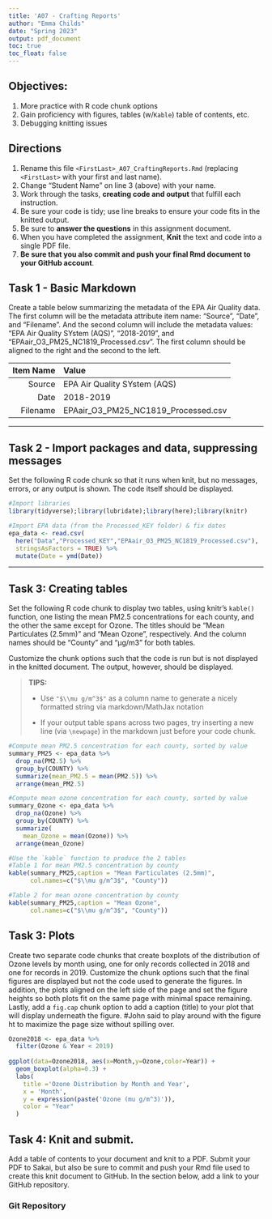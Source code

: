 ```yaml
---
title: 'A07 - Crafting Reports'
author: "Emma Childs" 
date: "Spring 2023"
output: pdf_document
toc: true
toc_float: false
---
```


## Objectives:

1.  More practice with R code chunk options
2.  Gain proficiency with figures, tables (w/`Kable`) table of contents, etc.
3.  Debugging knitting issues

## Directions

1.  Rename this file `<FirstLast>_A07_CraftingReports.Rmd` (replacing `<FirstLast>` with your first and last name).
2.  Change "Student Name" on line 3 (above) with your name.
3.  Work through the tasks, **creating code and output** that fulfill each instruction.
4.  Be sure your code is tidy; use line breaks to ensure your code fits in the knitted output.
5.  Be sure to **answer the questions** in this assignment document.
6.  When you have completed the assignment, **Knit** the text and code into a single PDF file.
7.  **Be sure that you also commit and push your final Rmd document to your GitHub account**.

## Task 1 - Basic Markdown

Create a table below summarizing the metadata of the EPA Air Quality data. The first column will be the metadata attribute item name: "Source", "Date", and "Filename". And the second column will include the metadata values: "EPA Air Quality SYstem (AQS)", "2018-2019", and "EPAair_O3_PM25_NC1819_Processed.csv". The first column should be aligned to the right and the second to the left.

| Item Name | Value                               |
|----------:|:------------------------------------|
|    Source | EPA Air Quality SYstem (AQS)        |
|      Date | 2018-2019                           |
|  Filename | EPAair_O3_PM25_NC1819_Processed.csv |

------------------------------------------------------------------------

## Task 2 - Import packages and data, suppressing messages

Set the following R code chunk so that it runs when knit, but no messages, errors, or any output is shown. The code itself should be displayed.

```r
#Import libraries
library(tidyverse);library(lubridate);library(here);library(knitr)

#Import EPA data (from the Processed_KEY folder) & fix dates
epa_data <- read.csv(
  here("Data","Processed_KEY","EPAair_O3_PM25_NC1819_Processed.csv"),
  stringsAsFactors = TRUE) %>% 
  mutate(Date = ymd(Date))
```

------------------------------------------------------------------------

## Task 3: Creating tables

Set the following R code chunk to display two tables, using knitr's `kable()` function, one listing the mean PM2.5 concentrations for each county, and the other the same except for Ozone. The titles should be "Mean Particulates (2.5mm)" and "Mean Ozone", respectively. And the column names should be "County" and "µg/m3" for both tables.

Customize the chunk options such that the code is run but is not displayed in the knitted document. The output, however, should be displayed.

> **TIPS:**
>
> -   Use `"$\\mu g/m^3$"` as a column name to generate a nicely formatted string via markdown/MathJax notation
>
> -   If your output table spans across two pages, try inserting a new line (via `\newpage`) in the markdown just before your code chunk.

\newpage

```r
#Compute mean PM2.5 concentration for each county, sorted by value
summary_PM25 <- epa_data %>% 
  drop_na(PM2.5) %>% 
  group_by(COUNTY) %>% 
  summarize(mean_PM2.5 = mean(PM2.5)) %>% 
  arrange(mean_PM2.5)

#Compute mean ozone concentration for each county, sorted by value
summary_Ozone <- epa_data %>% 
  drop_na(Ozone) %>% 
  group_by(COUNTY) %>% 
  summarize(
    mean_Ozone = mean(Ozone)) %>% 
  arrange(mean_Ozone)

#Use the `kable` function to produce the 2 tables
#Table 1 for mean PM2.5 concentration by county
kable(summary_PM25,caption = "Mean Particulates (2.5mm)",
      col.names=c("$\\mu g/m^3$", "County"))

#Table 2 for mean ozone concentration by county
kable(summary_PM25,caption = "Mean Ozone",
      col.names=c("$\\mu g/m^3$", "County"))

```

\newpage

## Task 3: Plots

Create two separate code chunks that create boxplots of the distribution of Ozone levels by month using, one for only records collected in 2018 and one for records in 2019. Customize the chunk options such that the final figures are displayed but not the code used to generate the figures. In addition, the plots aligned on the left side of the page and set the figure heights so both plots fit on the same page with minimal space remaining. Lastly, add a `fig.cap` chunk option to add a caption (title) to your plot that will display underneath the figure. #John said to play around with the figure ht to maximize the page size without spilling over.

\newpage

```r

Ozone2018 <- epa_data %>%
  filter(Ozone & Year < 2019) 
  
ggplot(data=Ozone2018, aes(x=Month,y=Ozone,color=Year)) +
  geom_boxplot(alpha=0.3) +
  labs(
    title ='Ozone Distribution by Month and Year',
    x = 'Month',
    y = expression(paste('Ozone (mu g/m^3)')),
    color = "Year"
  )

```

## Task 4: Knit and submit.

Add a table of contents to your document and knit to a PDF. Submit your PDF to Sakai, but also be sure to commit and push your Rmd file used to create this knit document to GitHub. In the section below, add a link to your GitHub repository.

### Git Repository
